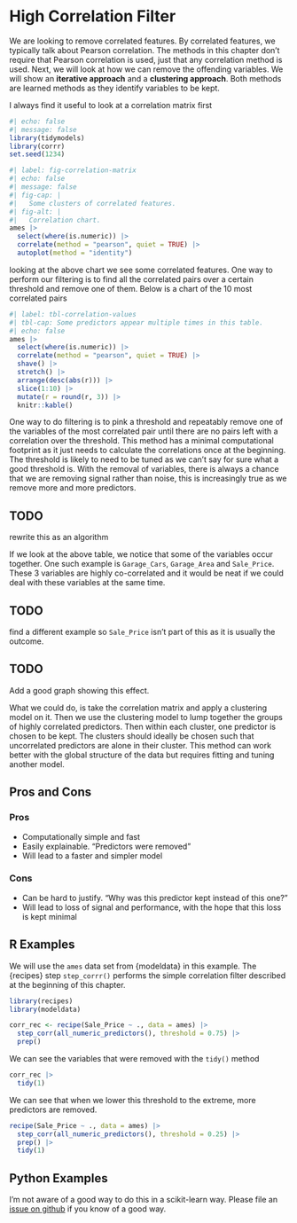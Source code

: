 # High Correlation Filter {#sec-correlated-filter}

We are looking to remove correlated features. By correlated features, we typically talk about Pearson correlation. The methods in this chapter don't require that Pearson correlation is used, just that any correlation method is used.
Next, we will look at how we can remove the offending variables. We will show an **iterative approach** and a **clustering approach**. Both methods are learned methods as they identify variables to be kept.

I always find it useful to look at a correlation matrix first

```r
#| echo: false
#| message: false
library(tidymodels)
library(corrr)
set.seed(1234)
```

```r
#| label: fig-correlation-matrix
#| echo: false
#| message: false
#| fig-cap: |
#|   Some clusters of correlated features.
#| fig-alt: |
#|   Correlation chart. 
ames |>
  select(where(is.numeric)) |>
  correlate(method = "pearson", quiet = TRUE) |>
  autoplot(method = "identity")
```

looking at the above chart we see some correlated features. One way to perform our filtering is to find all the correlated pairs over a certain threshold and remove one of them. Below is a chart of the 10 most correlated pairs

```r
#| label: tbl-correlation-values
#| tbl-cap: Some predictors appear multiple times in this table.
#| echo: false
ames |>
  select(where(is.numeric)) |>
  correlate(method = "pearson", quiet = TRUE) |>
  shave() |>
  stretch() |>
  arrange(desc(abs(r))) |>
  slice(1:10) |>
  mutate(r = round(r, 3)) |>
  knitr::kable()
```

One way to do filtering is to pink a threshold and repeatably remove one of the variables of the most correlated pair until there are no pairs left with a correlation over the threshold. This method has a minimal computational footprint as it just needs to calculate the correlations once at the beginning. The threshold is likely to need to be tuned as we can't say for sure what a good threshold is. With the removal of variables, there is always a chance that we are removing signal rather than noise, this is increasingly true as we remove more and more predictors.

::: {.callout-caution}
# TODO

rewrite this as an algorithm
:::

If we look at the above table, we notice that some of the variables occur together. One such example is `Garage_Cars`, `Garage_Area` and `Sale_Price`. These 3 variables are highly co-correlated and it would be neat if we could deal with these variables at the same time.

::: {.callout-caution}
# TODO

find a different example so `Sale_Price` isn't part of this as it is usually the outcome.
:::

::: {.callout-caution}
# TODO

Add a good graph showing this effect.
:::

What we could do, is take the correlation matrix and apply a clustering model on it. Then we use the clustering model to lump together the groups of highly correlated predictors. Then within each cluster, one predictor is chosen to be kept. The clusters should ideally be chosen such that uncorrelated predictors are alone in their cluster. This method can work better with the global structure of the data but requires fitting and tuning another model.

## Pros and Cons

### Pros

- Computationally simple and fast
- Easily explainable. "Predictors were removed"
- Will lead to a faster and simpler model

### Cons

- Can be hard to justify. "Why was this predictor kept instead of this one?"
- Will lead to loss of signal and performance, with the hope that this loss is kept minimal

## R Examples

We will use the `ames` data set from {modeldata} in this example. The {recipes} step `step_corrr()` performs the simple correlation filter described at the beginning of this chapter.

```r
library(recipes)
library(modeldata)

corr_rec <- recipe(Sale_Price ~ ., data = ames) |>
  step_corr(all_numeric_predictors(), threshold = 0.75) |>
  prep()
```

We can see the variables that were removed with the `tidy()` method

```r
corr_rec |>
  tidy(1)
```

We can see that when we lower this threshold to the extreme, more predictors are removed.

```r
recipe(Sale_Price ~ ., data = ames) |>
  step_corr(all_numeric_predictors(), threshold = 0.25) |>
  prep() |>
  tidy(1)
```


## Python Examples

I'm not aware of a good way to do this in a scikit-learn way. Please file an [issue on github](https://github.com/EmilHvitfeldt/feature-engineering-az/issues/new?assignees=&labels=&projects=&template=general-issue.md&title) if you know of a good way.